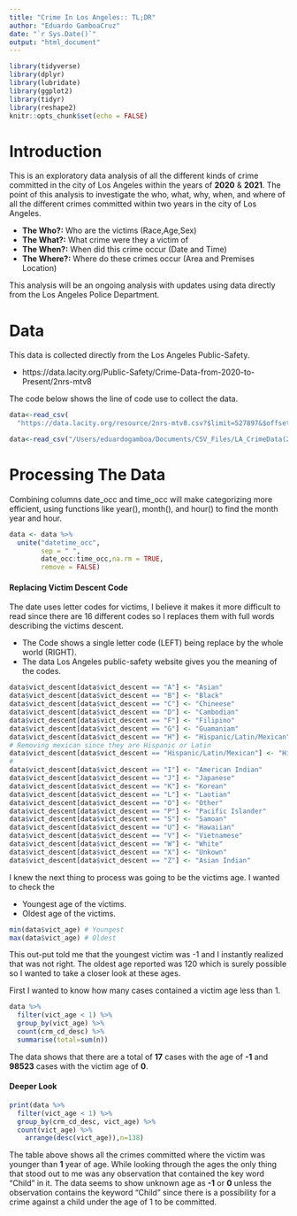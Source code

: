 ```yaml
---
title: "Crime In Los Angeles:: TL;DR"
author: "Eduardo GamboaCruz"
date: "`r Sys.Date()`"
output: "html_document"
---
```


```r
library(tidyverse)
library(dplyr)
library(lubridate)
library(ggplot2)
library(tidyr)
library(reshape2)
knitr::opts_chunk$set(echo = FALSE)
```

# Introduction

This is an exploratory data analysis of all the different kinds of crime committed in the city of Los Angeles within the years of **2020** & **2021**. The point of this analysis to investigate the who, what, why, when, and where of all the different crimes committed within two years in the city of Los Angeles.

-   **The Who?:** Who are the victims (Race,Age,Sex)
-   **The What?:** What crime were they a victim of
-   **The When?:** When did this crime occur (Date and Time)
-   **The Where?:** Where do these crimes occur (Area and Premises Location)

This analysis will be an ongoing analysis with updates using data directly from the Los Angeles Police Department.

# Data
This data is collected directly from the Los Angeles Public-Safety.

- https://data.lacity.org/Public-Safety/Crime-Data-from-2020-to-Present/2nrs-mtv8

The code below shows the line of code use to collect the data.
```r
data<-read_csv(
  "https://data.lacity.org/resource/2nrs-mtv8.csv?$limit=527897&$offset=100")
```

```r
data<-read_csv("/Users/eduardogamboa/Documents/CSV_Files/LA_CrimeData(2020-2021).csv")
```
# Processing The Data

Combining columns date_occ and time_occ will make categorizing more efficient, using functions like year(), month(), and hour() to find the month year and hour.
```r
data <- data %>%
  unite("datetime_occ",
        sep = " ",
        date_occ:time_occ,na.rm = TRUE,
        remove = FALSE)
```
#### Replacing Victim Descent Code
The date uses letter codes for victims, I believe it makes it more difficult to read since there are 16 different codes so I replaces them with full words describing the victims descent.

- The Code shows a single letter code (LEFT) being replace by the whole world (RIGHT).
- The data Los Angeles public-safety website gives you the meaning of the codes.
```r
data$vict_descent[data$vict_descent == "A"] <- "Asian"
data$vict_descent[data$vict_descent == "B"] <- "Black"
data$vict_descent[data$vict_descent == "C"] <- "Chineese"
data$vict_descent[data$vict_descent == "D"] <- "Cambodian"
data$vict_descent[data$vict_descent == "F"] <- "Filipino"
data$vict_descent[data$vict_descent == "G"] <- "Guamaniam"
data$vict_descent[data$vict_descent == "H"] <- "Hispanic/Latin/Mexican"
# Removing mexican since they are Hispanic or Latin 
data$vict_descent[data$vict_descent == "Hispanic/Latin/Mexican"] <- "Hispanic/Latin"
#
data$vict_descent[data$vict_descent == "I"] <- "American Indian"
data$vict_descent[data$vict_descent == "J"] <- "Japanese"
data$vict_descent[data$vict_descent == "K"] <- "Korean"
data$vict_descent[data$vict_descent == "L"] <- "Laotian"
data$vict_descent[data$vict_descent == "O"] <- "Other"
data$vict_descent[data$vict_descent == "P"] <- "Pacific Islander"
data$vict_descent[data$vict_descent == "S"] <- "Samoan"
data$vict_descent[data$vict_descent == "U"] <- "Hawaiian"
data$vict_descent[data$vict_descent == "V"] <- "Vietnamese"
data$vict_descent[data$vict_descent == "W"] <- "White"
data$vict_descent[data$vict_descent == "X"] <- "Unkown"
data$vict_descent[data$vict_descent == "Z"] <- "Asian Indian"
```

I knew the next thing to process was going to be the victims age.
I wanted to check the 

- Youngest age of the victims.
- Oldest age of the victims.

```r
min(data$vict_age) # Youngest
max(data$vict_age) # Oldest
```
This out-put told me that the youngest victim was -1 and I instantly realized that was not right. The oldest age reported was 120 which is surely possible so I wanted to take a closer look at these ages.

First I wanted to know how many cases contained a victim age less than 1.
```r
data %>% 
  filter(vict_age < 1) %>% 
  group_by(vict_age) %>% 
  count(crm_cd_desc) %>% 
  summarise(total=sum(n))
```
The data shows that there are a total of **17** cases with the age of **-1** and **98523** cases with the victim age of **0**.

#### Deeper Look
```r
print(data %>% 
  filter(vict_age < 1) %>% 
  group_by(crm_cd_desc, vict_age) %>% 
  count(vict_age) %>% 
    arrange(desc(vict_age)),n=138)
```
The table above shows all the crimes committed where the victim was younger than **1** year of age. While looking through the ages the only thing that stood out to me was any observation that contained the key word "Child" in it. The data seems to show unknown age as **-1** or **0** unless the observation contains the keyword "Child" since there is a possibility for a crime against a child under the age of 1 to be committed.



